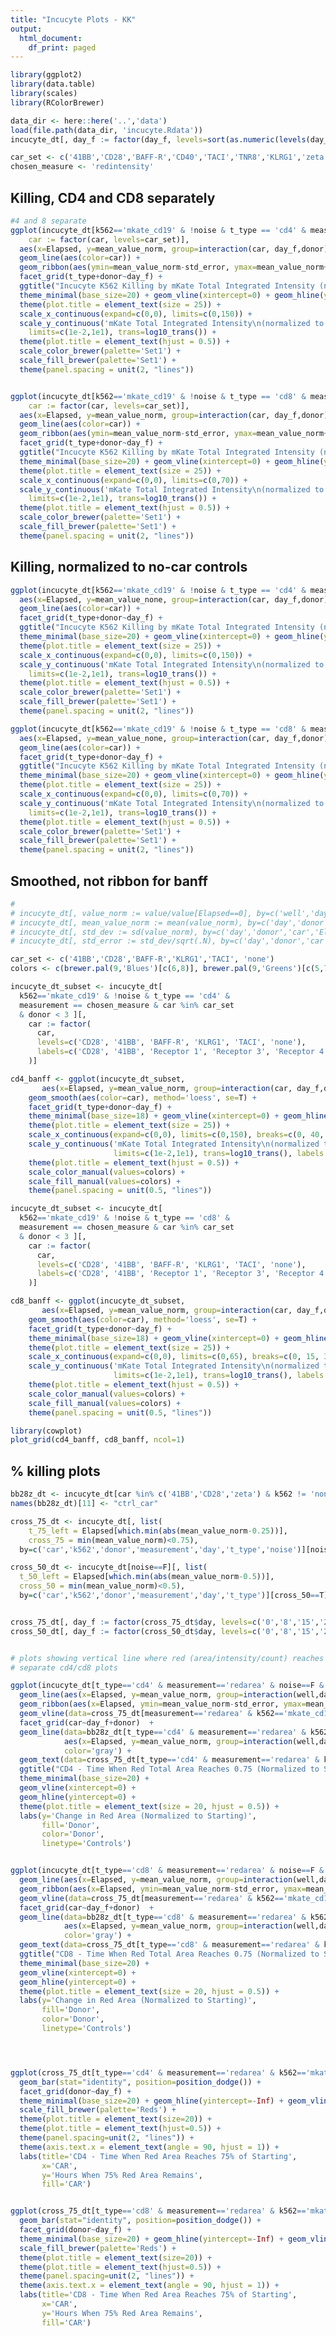 ```yaml
---
title: "Incucyte Plots - KK"
output:
  html_document:
    df_print: paged
---
```




```r
library(ggplot2)
library(data.table)
library(scales)
library(RColorBrewer)

data_dir <- here::here('..','data')
load(file.path(data_dir, 'incucyte.Rdata'))
incucyte_dt[, day_f := factor(day_f, levels=sort(as.numeric(levels(day_f))))]

car_set <- c('41BB','CD28','BAFF-R','CD40','TACI','TNR8','KLRG1','zeta')
chosen_measure <- 'redintensity'
```

## Killing, CD4 and CD8 separately

```r
#4 and 8 separate
ggplot(incucyte_dt[k562=='mkate_cd19' & !noise & t_type == 'cd4' & measurement == chosen_measure & car %in% car_set][, 
    car := factor(car, levels=car_set)], 
  aes(x=Elapsed, y=mean_value_norm, group=interaction(car, day_f,donor), fill=car)) + 
  geom_line(aes(color=car)) + 
  geom_ribbon(aes(ymin=mean_value_norm-std_error, ymax=mean_value_norm+std_error), alpha=0.3) +
  facet_grid(t_type+donor~day_f) + 
  ggtitle("Incucyte K562 Killing by mKate Total Integrated Intensity (normalized to starting)") +
  theme_minimal(base_size=20) + geom_vline(xintercept=0) + geom_hline(yintercept=0) +
  theme(plot.title = element_text(size = 25)) + 
  scale_x_continuous(expand=c(0,0), limits=c(0,150)) +
  scale_y_continuous('mKate Total Integrated Intensity\n(normalized to starting)',
    limits=c(1e-2,1e1), trans=log10_trans()) +
  theme(plot.title = element_text(hjust = 0.5)) + 
  scale_color_brewer(palette='Set1') + 
  scale_fill_brewer(palette='Set1') + 
  theme(panel.spacing = unit(2, "lines"))


ggplot(incucyte_dt[k562=='mkate_cd19' & !noise & t_type == 'cd8' & measurement == chosen_measure & car %in% car_set][, 
    car := factor(car, levels=car_set)], 
  aes(x=Elapsed, y=mean_value_norm, group=interaction(car, day_f,donor), fill=car)) + 
  geom_line(aes(color=car)) + 
  geom_ribbon(aes(ymin=mean_value_norm-std_error, ymax=mean_value_norm+std_error), alpha=0.3) +
  facet_grid(t_type+donor~day_f) + 
  ggtitle("Incucyte K562 Killing by mKate Total Integrated Intensity (normalized to starting)") +
  theme_minimal(base_size=20) + geom_vline(xintercept=0) + geom_hline(yintercept=0) +
  theme(plot.title = element_text(size = 25)) + 
  scale_x_continuous(expand=c(0,0), limits=c(0,70)) +
  scale_y_continuous('mKate Total Integrated Intensity\n(normalized to starting)',
    limits=c(1e-2,1e1), trans=log10_trans()) +
  theme(plot.title = element_text(hjust = 0.5)) + 
  scale_color_brewer(palette='Set1') + 
  scale_fill_brewer(palette='Set1') + 
  theme(panel.spacing = unit(2, "lines"))

```

## Killing, normalized to no-car controls

```r

ggplot(incucyte_dt[k562=='mkate_cd19' & !noise & t_type == 'cd4' & measurement == chosen_measure], 
  aes(x=Elapsed, y=mean_value_none, group=interaction(car, day_f,donor), fill=car)) + 
  geom_line(aes(color=car)) + 
  facet_grid(t_type+donor~day_f) + 
  ggtitle("Incucyte K562 Killing by mKate Total Integrated Intensity (normalized to starting)") +
  theme_minimal(base_size=20) + geom_vline(xintercept=0) + geom_hline(yintercept=0) +
  theme(plot.title = element_text(size = 25)) + 
  scale_x_continuous(expand=c(0,0), limits=c(0,150)) +
  scale_y_continuous('mKate Total Integrated Intensity\n(normalized to growth without CAR)',
    limits=c(1e-2,1e1), trans=log10_trans()) +
  theme(plot.title = element_text(hjust = 0.5)) + 
  scale_color_brewer(palette='Set1') + 
  scale_fill_brewer(palette='Set1') + 
  theme(panel.spacing = unit(2, "lines"))

ggplot(incucyte_dt[k562=='mkate_cd19' & !noise & t_type == 'cd8' & measurement == chosen_measure], 
  aes(x=Elapsed, y=mean_value_none, group=interaction(car, day_f,donor), fill=car)) + 
  geom_line(aes(color=car)) + 
  facet_grid(t_type+donor~day_f) + 
  ggtitle("Incucyte K562 Killing by mKate Total Integrated Intensity (normalized to starting)") +
  theme_minimal(base_size=20) + geom_vline(xintercept=0) + geom_hline(yintercept=0) +
  theme(plot.title = element_text(size = 25)) + 
  scale_x_continuous(expand=c(0,0), limits=c(0,70)) +
  scale_y_continuous('mKate Total Integrated Intensity\n(normalized to growth without CAR)',
    limits=c(1e-2,1e1), trans=log10_trans()) +
  theme(plot.title = element_text(hjust = 0.5)) + 
  scale_color_brewer(palette='Set1') + 
  scale_fill_brewer(palette='Set1') + 
  theme(panel.spacing = unit(2, "lines"))
```


## Smoothed, not ribbon for banff 

```r

# 
# incucyte_dt[, value_norm := value/value[Elapsed==0], by=c('well','day','donor','car','measurement','k562','image')]
# incucyte_dt[, mean_value_norm := mean(value_norm), by=c('day','donor','car','Elapsed','measurement','k562')]
# incucyte_dt[, std_dev := sd(value_norm), by=c('day','donor','car','Elapsed','measurement','k562')]
# incucyte_dt[, std_error := std_dev/sqrt(.N), by=c('day','donor','car','Elapsed','measurement','k562')]

car_set <- c('41BB','CD28','BAFF-R','KLRG1','TACI', 'none')
colors <- c(brewer.pal(9,'Blues')[c(6,8)], brewer.pal(9,'Greens')[c(5,7,9)], 'grey30')

incucyte_dt_subset <- incucyte_dt[
  k562=='mkate_cd19' & !noise & t_type == 'cd4' & 
  measurement == chosen_measure & car %in% car_set 
  & donor < 3 ][, 
    car := factor(
      car, 
      levels=c('CD28', '41BB', 'BAFF-R', 'KLRG1', 'TACI', 'none'), 
      labels=c('CD28', '41BB', 'Receptor 1', 'Receptor 3', 'Receptor 4', 'No T cells')
    )]

cd4_banff <- ggplot(incucyte_dt_subset, 
       aes(x=Elapsed, y=mean_value_norm, group=interaction(car, day_f,donor), fill=car)) + 
    geom_smooth(aes(color=car), method='loess', se=T) + 
    facet_grid(t_type+donor~day_f) +
    theme_minimal(base_size=18) + geom_vline(xintercept=0) + geom_hline(yintercept=0) +
    theme(plot.title = element_text(size = 25)) + 
    scale_x_continuous(expand=c(0,0), limits=c(0,150), breaks=c(0, 40, 80, 120)) +
    scale_y_continuous('mKate Total Integrated Intensity\n(normalized to starting)',
                       limits=c(1e-2,1e1), trans=log10_trans(), labels = scales::percent_format(accuracy = 1)) +
    theme(plot.title = element_text(hjust = 0.5)) + 
    scale_color_manual(values=colors) + 
    scale_fill_manual(values=colors) + 
    theme(panel.spacing = unit(0.5, "lines"))

incucyte_dt_subset <- incucyte_dt[
  k562=='mkate_cd19' & !noise & t_type == 'cd8' & 
  measurement == chosen_measure & car %in% car_set 
  & donor < 3 ][, 
    car := factor(
      car, 
      levels=c('CD28', '41BB', 'BAFF-R', 'KLRG1', 'TACI', 'none'), 
      labels=c('CD28', '41BB', 'Receptor 1', 'Receptor 3', 'Receptor 4', 'No T cells')
    )]

cd8_banff <- ggplot(incucyte_dt_subset, 
       aes(x=Elapsed, y=mean_value_norm, group=interaction(car, day_f,donor), fill=car)) + 
    geom_smooth(aes(color=car), method='loess', se=T) + 
    facet_grid(t_type+donor~day_f) +
    theme_minimal(base_size=18) + geom_vline(xintercept=0) + geom_hline(yintercept=0) +
    theme(plot.title = element_text(size = 25)) + 
    scale_x_continuous(expand=c(0,0), limits=c(0,65), breaks=c(0, 15, 30, 45)) +
    scale_y_continuous('mKate Total Integrated Intensity\n(normalized to starting)',
                       limits=c(1e-2,1e1), trans=log10_trans(), labels = scales::percent_format(accuracy = 1)) +
    theme(plot.title = element_text(hjust = 0.5)) + 
    scale_color_manual(values=colors) + 
    scale_fill_manual(values=colors) + 
    theme(panel.spacing = unit(0.5, "lines"))

library(cowplot)
plot_grid(cd4_banff, cd8_banff, ncol=1)

``` 


## % killing plots

```r

bb28z_dt <- incucyte_dt[car %in% c('41BB','CD28','zeta') & k562 != 'none' & car!='none' & noise==F]
names(bb28z_dt)[11] <- "ctrl_car"

cross_75_dt <- incucyte_dt[, list(
    t_75_left = Elapsed[which.min(abs(mean_value_norm-0.25))], 
    cross_75 = min(mean_value_norm)<0.75), 
  by=c('car','k562','donor','measurement','day','t_type','noise')][noise==F & cross_75==T]

cross_50_dt <- incucyte_dt[noise==F][, list(
  t_50_left = Elapsed[which.min(abs(mean_value_norm-0.5))],
  cross_50 = min(mean_value_norm)<0.5),
  by=c('car','k562','donor','measurement','day','t_type')][cross_50==T]


cross_75_dt[, day_f := factor(cross_75_dt$day, levels=c('0','8','15','22', '29'))]
cross_50_dt[, day_f := factor(cross_50_dt$day, levels=c('0','8','15','22', '29'))]


# plots showing vertical line where red (area/intensity/count) reaches 0.75 of starting
# separate cd4/cd8 plots

ggplot(incucyte_dt[t_type=='cd4' & measurement=='redarea' & noise==F & k562=='mkate_cd19' & !(car %in% c('KLRG1','none'))]) +
  geom_line(aes(x=Elapsed, y=mean_value_norm, group=interaction(well,day,donor),color=as.factor(donor))) +
  geom_ribbon(aes(x=Elapsed, ymin=mean_value_norm-std_error, ymax=mean_value_norm+std_error, fill=as.factor(donor)), alpha=0.3) +
  geom_vline(data=cross_75_dt[measurement=='redarea' & k562=='mkate_cd19' & t_type=='cd4'], aes(xintercept=t_75_left)) +
  facet_grid(car~day_f+donor)  +
  geom_line(data=bb28z_dt[t_type=='cd4' & measurement=='redarea' & k562=='mkate_cd19'], 
            aes(x=Elapsed, y=mean_value_norm, group=interaction(well,day,donor,ctrl_car), linetype=ctrl_car), 
            color='gray') +
  geom_text(data=cross_75_dt[t_type=='cd4' & measurement=='redarea' & k562=='mkate_cd19'], aes(x=t_75_left-8, y=1.5, label=t_75_left)) +
  ggtitle("CD4 - Time When Red Total Area Reaches 0.75 (Normalized to Starting)") +
  theme_minimal(base_size=20) + 
  geom_vline(xintercept=0) + 
  geom_hline(yintercept=0) +
  theme(plot.title = element_text(size = 20, hjust = 0.5)) +
  labs(y='Change in Red Area (Normalized to Starting)',
       fill='Donor',
       color='Donor',
       linetype='Controls')


ggplot(incucyte_dt[t_type=='cd8' & measurement=='redarea' & noise==F & k562=='mkate_cd19' & !(car %in% c('KLRG1','none'))]) +
  geom_line(aes(x=Elapsed, y=mean_value_norm, group=interaction(well,day,donor),color=as.factor(donor))) +
  geom_ribbon(aes(x=Elapsed, ymin=mean_value_norm-std_error, ymax=mean_value_norm+std_error, fill=as.factor(donor)), alpha=0.3) +
  geom_vline(data=cross_75_dt[measurement=='redarea' & k562=='mkate_cd19' & t_type=='cd8'], aes(xintercept=t_75_left)) +
  facet_grid(car~day_f+donor)  +
  geom_line(data=bb28z_dt[t_type=='cd8' & measurement=='redarea' & k562=='mkate_cd19'], 
            aes(x=Elapsed, y=mean_value_norm, group=interaction(well,day,donor,ctrl_car), linetype=ctrl_car), 
            color='gray') +
  geom_text(data=cross_75_dt[t_type=='cd8' & measurement=='redarea' & k562=='mkate_cd19'], aes(x=t_75_left-8, y=1.5, label=t_75_left)) +
  ggtitle("CD8 - Time When Red Total Area Reaches 0.75 (Normalized to Starting)") +
  theme_minimal(base_size=20) + 
  geom_vline(xintercept=0) + 
  geom_hline(yintercept=0) +
  theme(plot.title = element_text(size = 20, hjust = 0.5)) +
  labs(y='Change in Red Area (Normalized to Starting)',
       fill='Donor',
       color='Donor',
       linetype='Controls')




ggplot(cross_75_dt[t_type=='cd4' & measurement=='redarea' & k562=='mkate_cd19'], aes(x=car, y=t_75_left, fill=car)) +
  geom_bar(stat="identity", position=position_dodge()) +
  facet_grid(donor~day_f) +
  theme_minimal(base_size=20) + geom_hline(yintercept=-Inf) + geom_vline(xintercept=-Inf) + scale_y_continuous(expand=c(0,0)) +
  scale_fill_brewer(palette='Reds') +
  theme(plot.title = element_text(size=20)) +
  theme(plot.title = element_text(hjust=0.5)) +
  theme(panel.spacing=unit(2, "lines")) +
  theme(axis.text.x = element_text(angle = 90, hjust = 1)) +
  labs(title='CD4 - Time When Red Area Reaches 75% of Starting',
       x='CAR',
       y='Hours When 75% Red Area Remains',
       fill='CAR')


ggplot(cross_75_dt[t_type=='cd8' & measurement=='redarea' & k562=='mkate_cd19'], aes(x=car, y=t_75_left, fill=car)) +
  geom_bar(stat="identity", position=position_dodge()) +
  facet_grid(donor~day_f) +
  theme_minimal(base_size=20) + geom_hline(yintercept=-Inf) + geom_vline(xintercept=-Inf) + scale_y_continuous(expand=c(0,0)) +
  scale_fill_brewer(palette='Reds') +
  theme(plot.title = element_text(size=20)) +
  theme(plot.title = element_text(hjust=0.5)) +
  theme(panel.spacing=unit(2, "lines")) +
  theme(axis.text.x = element_text(angle = 90, hjust = 1)) +
  labs(title='CD8 - Time When Red Area Reaches 75% of Starting',
       x='CAR',
       y='Hours When 75% Red Area Remains',
       fill='CAR')


```

